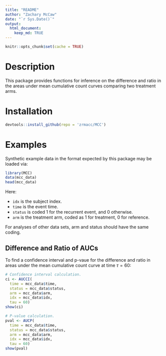 ```yaml
---
title: "README"
author: "Zachary McCaw"
date: "`r Sys.Date()`"
output: 
  html_document: 
    keep_md: TRUE
--- 
```


```r
knitr::opts_chunk$set(cache = TRUE)
```

# Description

This package provides functions for inference on the difference and ratio in the areas under mean cumulative count curves comparing two treatment arms. 

# Installation

```R
devtools::install_github(repo = 'zrmacc/MCC')
```

# Examples

Synthetic example data in the format expected by this package may be loaded via:

```R
library(MCC)
data(mcc_data)
head(mcc_data)
```

Here: 

* `idx` is the subject index. 
* `time` is the event time. 
* `status` is coded 1 for the recurrent event, and 0 otherwise.
* `arm` is the treatment arm, coded as 1 for treatment, 0 for reference. 

For analyses of other data sets, arm and status should have the same coding. 

## Difference and Ratio of AUCs

To find a confidence interval and p-vaue for the difference and ratio in areas under the mean cumulative count curve at time $\tau = 60$: 
```r
# Confidence interval calculation.
ci <- AUCCI(
  time = mcc_data$time, 
  status = mcc_data$status, 
  arm = mcc_data$arm, 
  idx = mcc_data$idx,
  tau = 60)
show(ci)

# P-value calculation. 
pval <- AUCP(
  time = mcc_data$time, 
  status = mcc_data$status, 
  arm = mcc_data$arm, 
  idx = mcc_data$idx,
  tau = 60)
show(pval)
```
